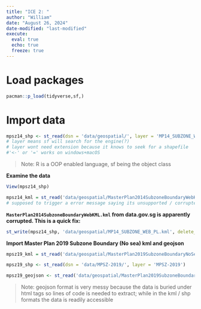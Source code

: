 ```yaml
---
title: "ICE 2: "
author: "William"
date: "August 26, 2024"
date-modified: "last-modified"
execute: 
  eval: true
  echo: true
  freeze: true
---
```


# Load packages

```r
pacman::p_load(tidyverse,sf,)
```

# Import data

```r
mpsz14_shp <- st_read(dsn = 'data/geospatial/', layer = 'MP14_SUBZONE_WEB_PL')
# layer means sf will search for the engine(?)
# layer wont need extension because it knows to seek for a shapefile
#'<-' or '=' works on windows+macOS
```

> Note: R is a OOP enabled language, sf being the object class

**Examine the data**

```r
View(mpsz14_shp)
```

```r
mpsz14_kml = st_read('data/geospatial/MasterPlan2014SubzoneBoundaryWebKML.kml')
# supposed to trigger a error message saying its unsupported / corrupted
```

**`MasterPlan2014SubzoneBoundaryWebKML.kml` from data.gov.sg is apparently corrupted. This is a quick fix:**

```r
st_write(mpsz14_shp, 'data/geospatial/MP14_SUBZONE_WEB_PL.kml', delete_dsn = TRUE)
```

**Import Master Plan 2019 Subzone Boundary (No sea) kml and geojson**

```r
mpsz19_kml = st_read('data/geospatial/MasterPlan2019SubzoneBoundaryNoSeaKML.kml')
```

```r
mpsz19_shp <- st_read(dsn = 'data/MPSZ-2019/', layer = 'MPSZ-2019')
```

```r
mpsz19_geojson <- st_read('data/geospatial/MasterPlan2019SubzoneBoundaryNoSeaGEOJSON.geojson')
```

> Note: geojson format is very messy because the data is buried under html tags so lines of code is needed to extract; while in the kml / shp formats the data is readily accessible

